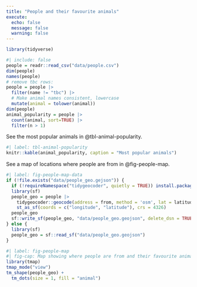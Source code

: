 ```yaml
---
title: "People and their favourite animals"
execute: 
  echo: false
  message: false
  warning: false
---
```


```r
library(tidyverse)
```


```r
#| include: false
people = readr::read_csv("data/people.csv")
dim(people)
names(people)
# remove tbc rows:
people = people |>
  filter(name != "tbc") |>
  # Make animal names consistent, lowercase
  mutate(animal = tolower(animal))
dim(people)
animal_popularity = people |>
  count(animal, sort=TRUE) |>
  filter(n > 1)
```

See the most popular animals in @tbl-animal-popularity.


```r
#| label: tbl-animal-popularity
knitr::kable(animal_popularity, caption = "Most popular animals")
```

See a map of locations where people are from in @fig-people-map.

```r
#| label: fig-people-map-data
if (!file.exists("data/people_geo.gejson")) {
  if (!requireNamespace("tidygeocoder", quietly = TRUE)) install.packages("tidygeocoder")
  library(sf)
  people_geo = people |>
    tidygeocoder::geocode(address = from, method = 'osm', lat = latitude , long = longitude) |>
    st_as_sf(coords = c("longitude", "latitude"), crs = 4326)
  people_geo
  sf::write_sf(people_geo, "data/people_geo.geojson", delete_dsn = TRUE)
} else {
  library(sf)
  people_geo = sf::read_sf("data/people_geo.geojson")
}
```

```r
#| label: fig-people-map
#| fig-cap: Map showing where people are from and their favourite animals
library(tmap)
tmap_mode("view")
tm_shape(people_geo) +
  tm_dots(size = 1, fill = "animal")
```